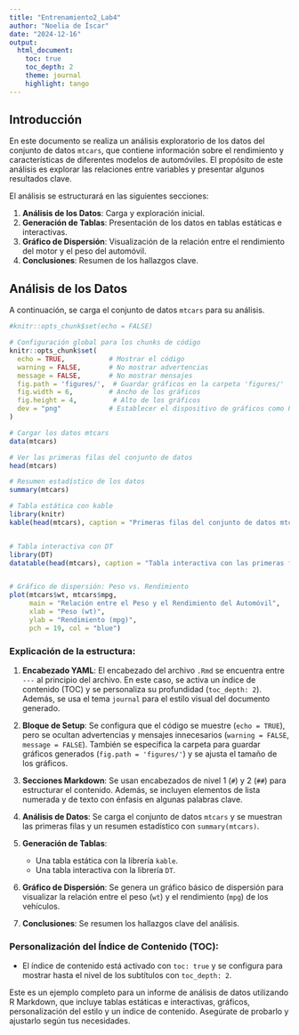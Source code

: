 ---
title: "Entrenamiento2_Lab4"
author: "Noelia de Íscar"
date: "2024-12-16"
output: 
  html_document:
    toc: true
    toc_depth: 2
    theme: journal
    highlight: tango
---

## Introducción

En este documento se realiza un análisis exploratorio de los datos del conjunto de datos `mtcars`, que contiene información sobre el rendimiento y características de diferentes modelos de automóviles. El propósito de este análisis es explorar las relaciones entre variables y presentar algunos resultados clave.

El análisis se estructurará en las siguientes secciones:

1.  **Análisis de los Datos**: Carga y exploración inicial.
2.  **Generación de Tablas**: Presentación de los datos en tablas estáticas e interactivas.
3.  **Gráfico de Dispersión**: Visualización de la relación entre el rendimiento del motor y el peso del automóvil.
4.  **Conclusiones**: Resumen de los hallazgos clave.

## Análisis de los Datos

A continuación, se carga el conjunto de datos `mtcars` para su análisis.

```{r setup, include=FALSE}
#knitr::opts_chunk$set(echo = FALSE)

# Configuración global para los chunks de código
knitr::opts_chunk$set(
  echo = TRUE,           # Mostrar el código
  warning = FALSE,       # No mostrar advertencias
  message = FALSE,       # No mostrar mensajes
  fig.path = 'figures/',  # Guardar gráficos en la carpeta 'figures/'
  fig.width = 6,         # Ancho de los gráficos
  fig.height = 4,         # Alto de los gráficos
  dev = "png"            # Establecer el dispositivo de gráficos como PNG
)

# Cargar los datos mtcars
data(mtcars)

# Ver las primeras filas del conjunto de datos
head(mtcars)

# Resumen estadístico de los datos
summary(mtcars)

# Tabla estática con kable
library(knitr)
kable(head(mtcars), caption = "Primeras filas del conjunto de datos mtcars")


# Tabla interactiva con DT
library(DT)
datatable(head(mtcars), caption = "Tabla interactiva con las primeras filas de mtcars")


# Gráfico de dispersión: Peso vs. Rendimiento
plot(mtcars$wt, mtcars$mpg, 
     main = "Relación entre el Peso y el Rendimiento del Automóvil", 
     xlab = "Peso (wt)", 
     ylab = "Rendimiento (mpg)", 
     pch = 19, col = "blue")

```

### Explicación de la estructura:

1.  **Encabezado YAML**: El encabezado del archivo `.Rmd` se encuentra entre `---` al principio del archivo. En este caso, se activa un índice de contenido (TOC) y se personaliza su profundidad (`toc_depth: 2`). Además, se usa el tema `journal` para el estilo visual del documento generado.

2.  **Bloque de Setup**: Se configura que el código se muestre (`echo = TRUE`), pero se ocultan advertencias y mensajes innecesarios (`warning = FALSE`, `message = FALSE`). También se especifica la carpeta para guardar gráficos generados (`fig.path = 'figures/'`) y se ajusta el tamaño de los gráficos.

3.  **Secciones Markdown**: Se usan encabezados de nivel 1 (`#`) y 2 (`##`) para estructurar el contenido. Además, se incluyen elementos de lista numerada y de texto con énfasis en algunas palabras clave.

4.  **Análisis de Datos**: Se carga el conjunto de datos `mtcars` y se muestran las primeras filas y un resumen estadístico con `summary(mtcars)`.

5.  **Generación de Tablas**:

    -   Una tabla estática con la librería `kable`.
    -   Una tabla interactiva con la librería `DT`.

6.  **Gráfico de Dispersión**: Se genera un gráfico básico de dispersión para visualizar la relación entre el peso (`wt`) y el rendimiento (`mpg`) de los vehículos.

7.  **Conclusiones**: Se resumen los hallazgos clave del análisis.

### Personalización del Índice de Contenido (TOC):

-   El índice de contenido está activado con `toc: true` y se configura para mostrar hasta el nivel de los subtítulos con `toc_depth: 2`.

Este es un ejemplo completo para un informe de análisis de datos utilizando R Markdown, que incluye tablas estáticas e interactivas, gráficos, personalización del estilo y un índice de contenido. Asegúrate de probarlo y ajustarlo según tus necesidades.
